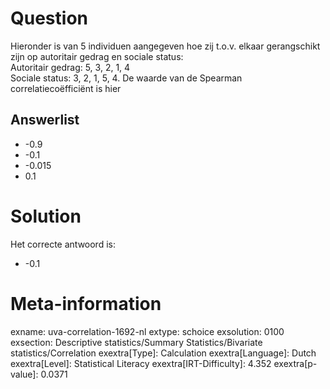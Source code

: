 Question
========

Hieronder is van 5 individuen aangegeven hoe zij t.o.v. elkaar
gerangschikt zijn op autoritair gedrag en sociale status:\
Autoritair gedrag: 5, 3, 2, 1, 4\
Sociale status: 3, 2, 1, 5, 4. De waarde van de Spearman
correlatiecoëfficiënt is hier

Answerlist
----------

* -0.9
* -0.1
* -0.015
* 0.1

Solution
========

Het correcte antwoord is: 

* -0.1

Meta-information
================
exname: uva-correlation-1692-nl
extype: schoice
exsolution: 0100
exsection: Descriptive statistics/Summary Statistics/Bivariate statistics/Correlation
exextra[Type]: Calculation
exextra[Language]: Dutch
exextra[Level]: Statistical Literacy
exextra[IRT-Difficulty]: 4.352
exextra[p-value]: 0.0371

